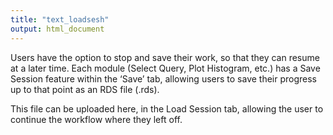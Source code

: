 ```yaml
---
title: "text_loadsesh"
output: html_document
---
```


Users have the option to stop and save their work, so that they can resume at a later time.
Each module (Select Query, Plot Histogram, etc.) has a Save Session feature within the ‘Save’ tab, allowing users to save their progress up to that point as an RDS file (.rds). 

This file can be uploaded here, in the Load Session tab, allowing the user to continue the workflow where they left off. 
